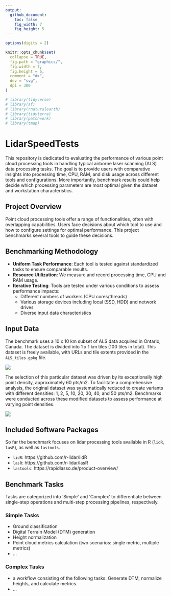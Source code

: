 ```yaml
---
output: 
  github_document:
    toc: false
    fig_width: 7
    fig_height: 5
---
```

  
  <!-- README.md is generated from README.Rmd. Please edit that file -->
  
```r
options(digits = 2)

knitr::opts_chunk$set(
  collapse = TRUE,
  fig.path = "graphics/",
  fig.width = 7,
  fig.height = 5,
  comment = "#>",
  dev = "svg",
  dpi = 300
)

# library(tidyverse)
# library(sf)
# library(rnaturalearth)
# library(tidyterra)
# library(patchwork)
# library(tmap)

```
  
# LidarSpeedTests
This repository is dedicated to evaluating the performance of various point cloud processing tools in handling typical airborne laser scanning (ALS) data processing tasks. The goal is to provide users with comparative insights into processing time, CPU, RAM, and disk usage across different tools and configurations. More importantly, benchmark results could help decide which processing parameters are most optimal given the dataset and workstation characteristics. 


## Project Overview

Point cloud processing tools offer a range of functionalities, often with overlapping capabilities. Users face decisions about which tool to use and how to configure settings for optimal performance. This project benchmarks several tools to guide these decisions.

## Benchmarking Methodology

- **Uniform Task Performance**: Each tool is tested against standardized tasks to ensure comparable results.
- **Resource Utilization**: We measure and record processing time, CPU and RAM usage. 
- **Iterative Testing**: Tools are tested under various conditions to assess performance impacts:
  - Different numbers of workers (CPU cores/threads)
  - Various storage devices including local (SSD, HDD) and network drives
  - Diverse input data characteristics

## Input Data

The benchmark uses a 10 x 10 km subset of ALS data acquired in Ontario, Canada. The dataset is divided into 1 x 1 km tiles (100 tiles in total). This dataset is freely available, with URLs and tile extents provided in the `ALS_tiles.gpkg` file.

![](graphics/data.png)

The selection of this particular dataset was driven by its exceptionally high point density, approximately 60 pts/m2. To facilitate a comprehensive analysis, the original dataset was systematically reduced to create variants with different densities: 1, 2, 5, 10, 20, 30, 40, and 50 pts/m2. Benchmarks were conducted across these modified datasets to assess performance at varying point densities.

![](graphics/data_density_crossections.png)


## Included Software Packages

So far the benchmark focuses on lidar processing tools available in R (`lidR`, `lasR`), as well as `lastools`.

- `lidR`: https://github.com/r-lidar/lidR 
- `lasR`: https://github.com/r-lidar/lasR
- `lastools`: https://rapidlasso.de/product-overview/

## Benchmark Tasks

Tasks are categorized into 'Simple' and 'Complex' to differentiate between single-step operations and multi-step processing pipelines, respectively.

### Simple Tasks
- Ground classification
- Digital Terrain Model (DTM) generation
- Height normalization
- Point cloud metrics calculation (two scenarios: single metric, multiple metrics)
- ...

### Complex Tasks
- a workflow consisting of the following tasks: Generate DTM, normalize heights, and calculate metrics.
- ...

